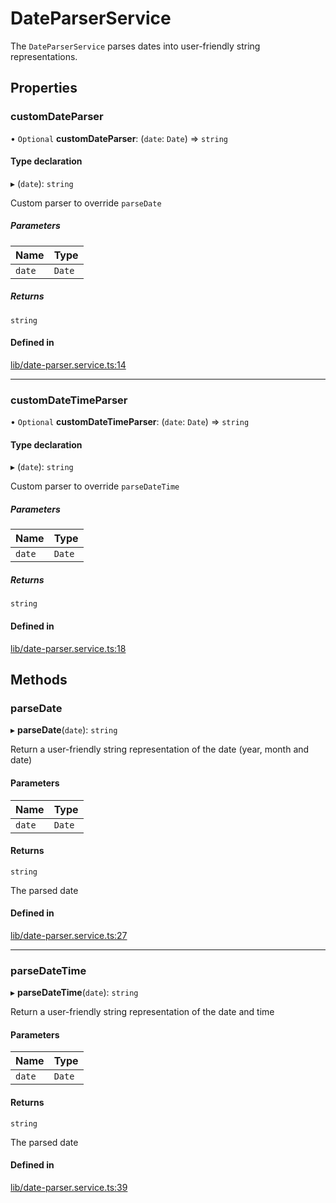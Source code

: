 # DateParserService

The `DateParserService` parses dates into user-friendly string representations.

## Properties

### customDateParser

• `Optional` **customDateParser**: (`date`: `Date`) => `string`

#### Type declaration

▸ (`date`): `string`

Custom parser to override `parseDate`

##### Parameters

| Name | Type |
| :------ | :------ |
| `date` | `Date` |

##### Returns

`string`

#### Defined in

[lib/date-parser.service.ts:14](https://github.com/GetStream/stream-chat-angular/blob/8bbeeee/projects/stream-chat-angular/src/lib/date-parser.service.ts#L14)

___

### customDateTimeParser

• `Optional` **customDateTimeParser**: (`date`: `Date`) => `string`

#### Type declaration

▸ (`date`): `string`

Custom parser to override `parseDateTime`

##### Parameters

| Name | Type |
| :------ | :------ |
| `date` | `Date` |

##### Returns

`string`

#### Defined in

[lib/date-parser.service.ts:18](https://github.com/GetStream/stream-chat-angular/blob/8bbeeee/projects/stream-chat-angular/src/lib/date-parser.service.ts#L18)

## Methods

### parseDate

▸ **parseDate**(`date`): `string`

Return a user-friendly string representation of the date (year, month and date)

#### Parameters

| Name | Type |
| :------ | :------ |
| `date` | `Date` |

#### Returns

`string`

The parsed date

#### Defined in

[lib/date-parser.service.ts:27](https://github.com/GetStream/stream-chat-angular/blob/8bbeeee/projects/stream-chat-angular/src/lib/date-parser.service.ts#L27)

___

### parseDateTime

▸ **parseDateTime**(`date`): `string`

Return a user-friendly string representation of the date and time

#### Parameters

| Name | Type |
| :------ | :------ |
| `date` | `Date` |

#### Returns

`string`

The parsed date

#### Defined in

[lib/date-parser.service.ts:39](https://github.com/GetStream/stream-chat-angular/blob/8bbeeee/projects/stream-chat-angular/src/lib/date-parser.service.ts#L39)
